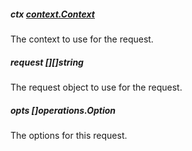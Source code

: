 
##### **ctx** [context.Context](https://pkg.go.dev/context#Context)
The context to use for the request.

##### **request** [][]string
The request object to use for the request.

##### **opts** []operations.Option
The options for this request.

